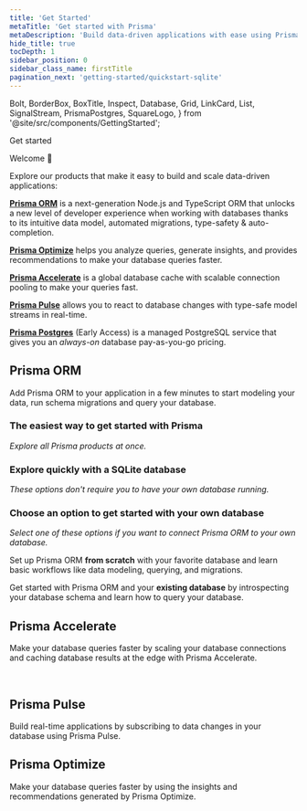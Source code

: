 ```yaml
---
title: 'Get Started'
metaTitle: 'Get started with Prisma'
metaDescription: 'Build data-driven applications with ease using Prisma ORM, add connection pooling or global caching with Prisma Accelerate or subscribe to database changes in real-time with Prisma Pulse.'
hide_title: true
tocDepth: 1
sidebar_position: 0
sidebar_class_name: firstTitle
pagination_next: 'getting-started/quickstart-sqlite'
---
```


  Bolt,
  BorderBox,
  BoxTitle,
  Inspect,
  Database,
  Grid,
  LinkCard,
  List,
  SignalStream,
  PrismaPostgres,
  SquareLogo,
} from '@site/src/components/GettingStarted';



<BorderBox>

<BoxTitle>Get started</BoxTitle>

Welcome 👋

Explore our products that make it easy to build and scale data-driven applications:

[**<Database />Prisma ORM**](/orm/overview/introduction/what-is-prisma) is a next-generation Node.js and TypeScript ORM that unlocks a new level of developer experience when working with databases thanks to its intuitive data model, automated migrations, type-safety & auto-completion.

[**<Inspect />Prisma Optimize**](/optimize/) helps you analyze queries, generate insights, and provides recommendations to make your database queries faster.

[**<Bolt />Prisma Accelerate**](/accelerate) is a global database cache with scalable connection pooling to make your queries fast.

[**<SignalStream />Prisma Pulse**](/pulse) allows you to react to database changes with type-safe model streams in real-time.

[**<PrismaPostgres />Prisma Postgres**](/orm/overview/databases/prisma-postgres) (Early Access) is a managed PostgreSQL service that gives you an _always-on_ database pay-as-you-go pricing.


</BorderBox>



## <Database color="#5A67D8" width="21" height="24" /> Prisma ORM

Add Prisma ORM to your application in a few minutes to start modeling your data, run schema migrations and query your database.

### The easiest way to get started with Prisma

_Explore all Prisma products at once._

  <LinkCard
    icon="fa-solid fa-rabbit-running"
    title="Prisma Starter Template"
    desc="Create a new database, model your data, run migrations, send queries and observe real-time database change events in this comprehensive 5 minute tutorial."
    link="/getting-started/quickstart-prisma-postgres"
  />

### Explore quickly with a SQLite database

_These options don't require you to have your own database running._

<Grid>
  <LinkCard
    icon="fa-solid fa-rabbit-running"
    title="Quickstart"
    desc="Set up Prisma ORM from scratch with a SQLite database in 5 minutes."
    link="/getting-started/quickstart-sqlite"
  />
  <LinkCard
    icon="fa-brands fa-github"
    title="Examples"
    desc="Explore our ready-to-run examples with your favorite frameworks and libraries."
    link="https://github.com/prisma/prisma-examples/"
  />
</Grid>

### Choose an option to get started with your own database

_Select one of these options if you want to connect Prisma ORM to your own database._

<TabbedContent>
  <TabItem value="New database">
    <p>
      Set up Prisma ORM <b>from scratch</b> with your favorite database and
      learn basic workflows like data modeling, querying, and migrations.
    </p>
    <List>
      <SquareLogo
        url="/getting-started/setup-prisma/start-from-scratch/relational-databases-typescript-prisma-postgres"
        image={'/img/technologies/prisma-postgres.svg'}
        tech="Prisma Postgres"
      />
      <SquareLogo
        url="/getting-started/setup-prisma/start-from-scratch/relational-databases-typescript-postgresql"
        image={'/img/technologies/postgresqlsimple.svg'}
        tech="Postgres SQL"
      />
      <SquareLogo
        url="/getting-started/setup-prisma/start-from-scratch/relational-databases-typescript-mysql"
        image={'/img/technologies/mysqlsimple.svg'}
        tech="MySQL"
      />
      <SquareLogo
        url="/getting-started/setup-prisma/start-from-scratch/relational-databases-typescript-sqlserver"
        image={'/img/technologies/sqlserver.svg'}
        tech="SQLServer"
      />
      <SquareLogo
        url="/getting-started/setup-prisma/start-from-scratch/relational-databases-typescript-planetscale"
        image={'/img/technologies/planetscale.svg'}
        imageDark={'/img/technologies/planetscaledark.svg'}
        tech="PlanetScale"
      />
      <SquareLogo
        url="/getting-started/setup-prisma/start-from-scratch/relational-databases-typescript-cockroachdb"
        image={'/img/technologies/cockroachdbdark.svg'}
        tech="Cockroach DB"
      />
      <SquareLogo
        url="/getting-started/setup-prisma/start-from-scratch/mongodb-typescript-mongodb"
        image={'/img/technologies/mongodbsimple.svg'}
        tech="Mongo DB"
      />
    </List>
  </TabItem>
  <TabItem value="Existing database">
    <p>
      Get started with Prisma ORM and your <b>existing database</b> by
      introspecting your database schema and learn how to query your database.
    </p>
    <List>
      <SquareLogo
        url="/getting-started/setup-prisma/add-to-existing-project/relational-databases-typescript-postgresql"
        image={'/img/technologies/postgresqlsimple.svg'}
        tech="Postgres SQL"
      />
      <SquareLogo
        url="/getting-started/setup-prisma/add-to-existing-project/relational-databases-typescript-mysql"
        image={'/img/technologies/mysqlsimple.svg'}
        tech="MySQL"
      />
      <SquareLogo
        url="/getting-started/setup-prisma/add-to-existing-project/relational-databases-typescript-sqlserver"
        image={'/img/technologies/sqlserver.svg'}
        tech="SQL Server"
      />
      <SquareLogo
        url="/getting-started/setup-prisma/add-to-existing-project/relational-databases-typescript-planetscale"
        imageDark={'/img/technologies/planetscaledark.svg'}
        image={'/img/technologies/planetscale.svg'}
        tech="PlanetScale"
      />
      <SquareLogo
        url="/getting-started/setup-prisma/add-to-existing-project/relational-databases-typescript-cockroachdb"
        image={'/img/technologies/cockroachdbdark.svg'}
        tech="Cockroach DB"
      />
      <SquareLogo
        url="/getting-started/setup-prisma/add-to-existing-project/mongodb-typescript-mongodb"
        image={'/img/technologies/mongodbsimple.svg'}
        tech="Mongo DB"
      />
    </List>
  </TabItem>
</TabbedContent>

## <Bolt color="#16A394" width="21" height="24" /> Prisma Accelerate

Make your database queries faster by scaling your database connections and caching database results at the edge with Prisma Accelerate.

<Grid>
  <LinkCard
    icon="fa-solid fa-arrow-right"
    title="Get started"
    desc="Add Accelerate to your app to use global database caching & connection pooling."
    link="/accelerate/getting-started"
  />
  <LinkCard
    icon="fa-brands fa-github"
    title="Examples"
    desc="Explore our ready-to-run examples using Accelerate."
    link="https://github.com/prisma/prisma-examples?tab=readme-ov-file#prisma-accelerate"
  />
</Grid>
<br/>
<LinkCard
    highlight
    icon="fa-solid fa-bolt"
    title="Speed Test"
    desc="Run the speed test to see how Prisma Accelerate can make your app faster."
    link="https://accelerate-speed-test.prisma.io/"
/>

## <SignalStream color="#16A394" width="27" height="24" /> Prisma Pulse

Build real-time applications by subscribing to data changes in your database using Prisma Pulse.

<Grid>
  <LinkCard
    icon="fa-solid fa-arrow-right"
    title="Get started"
    desc="Add Pulse to your app to react to database changes with type-safe model subscriptions."
    link="/pulse/getting-started"
  />
  <LinkCard
    icon="fa-brands fa-github"
    title="Examples"
    desc="Explore our ready-to-run examples using Pulse."
    link="https://github.com/prisma/prisma-examples?tab=readme-ov-file#prisma-pulse"
  />
</Grid>

## <Inspect color="#16A394" width="27" height="24" /> Prisma Optimize

Make your database queries faster by using the insights and recommendations generated by Prisma Optimize.

<Grid>
  <LinkCard
    icon="fa-solid fa-arrow-right"
    title="Get started"
    desc="Add Optimize to your app to gather useful insights and receive recommendations to improve query performance."
    link="/optimize/getting-started"
  />
  <LinkCard
    icon="fa-brands fa-github"
    title="Examples"
    desc="Explore our ready-to-run examples using Prisma Optimize."
    link="https://github.com/prisma/prisma-examples?tab=readme-ov-file#prisma-optimize"
  />
</Grid>
